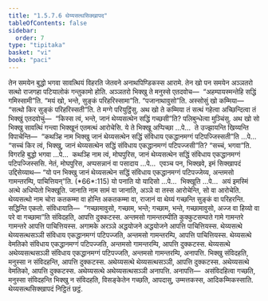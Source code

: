 ```yaml
---
title: "1.5.7.6 थेय्यसत्थसिक्खापद"
tableOfContents: false
sidebar:
  order: 7
type: "tipitaka"
basket: "vi"
book: "paci"
---
```



<DynamicBreadcrumb />

<Division number="407" book="paci">

<Paragraph number="1223" book="paci">
तेन समयेन बुद्धो भगवा सावत्थियं विहरति जेतवने अनाथपिण्डिकस्स आरामे. तेन खो पन समयेन अञ्ञतरो सत्थो राजगहा पटियालोकं गन्तुकामो होति. अञ्ञतरो भिक्खु ते मनुस्से एतदवोच—  “अहम्पायस्मन्तेहि सद्धिं गमिस्सामी”ति. “मयं खो, भन्ते, सुङ्कं परिहरिस्सामा”ति. “पजानाथावुसो”ति. अस्सोसुं खो कम्मिया—  “सत्थो किर सुङ्कं परिहरिस्सती”ति. ते मग्गे परियुट्ठिंसु. अथ खो ते कम्मिया तं सत्थं गहेत्वा अच्छिन्दित्वा तं भिक्खुं एतदवोचुं—  “किस्स त्वं, भन्ते, जानं थेय्यसत्थेन सद्धिं गच्छसी”ति? पलिबुन्धेत्वा मुञ्चिंसु.
</Paragraph>

<Paragraph number="1224" book="paci">
अथ खो सो भिक्खु सावत्थिं गन्त्वा भिक्खूनं एतमत्थं आरोचेसि. ये ते भिक्खू अप्पिच्छा …पे…  ते उज्झायन्ति खिय्यन्ति विपाचेन्ति—  “कथञ्हि नाम भिक्खु जानं थेय्यसत्थेन सद्धिं संविधाय एकद्धानमग्गं पटिपज्जिस्सती”ति …पे…  “सच्चं किर त्वं, भिक्खु, जानं थेय्यसत्थेन सद्धिं संविधाय एकद्धानमग्गं पटिपज्जसी”ति? “सच्चं, भगवा”ति. विगरहि बुद्धो भगवा …पे…  कथञ्हि नाम त्वं, मोघपुरिस, जानं थेय्यसत्थेन सद्धिं संविधाय एकद्धानमग्गं पटिपज्जिस्ससि. नेतं, मोघपुरिस, अप्पसन्नानं वा पसादाय …पे…  एवञ्च पन, भिक्खवे, इमं सिक्खापदं उद्दिसेय्याथ—
</Paragraph>

</Division>
<Division number="408" book="paci">

<Paragraph number="1225" book="paci">
<Emphasis>“यो पन भिक्खु जानं थेय्यसत्थेन</Emphasis> <Emphasis>सद्धिं संविधाय एकद्धानमग्गं पटिपज्जेय्य, अन्तमसो गामन्तरम्पि, पाचित्तियन्”</Emphasis>ति. (*66*:<Emphasis>115</Emphasis>)
</Paragraph>

</Division>
<Division number="409" book="paci">

<Paragraph number="1226" book="paci">
<Emphasis>यो पना</Emphasis>ति यो यादिसो …पे…  <Emphasis>भिक्खू</Emphasis>ति …पे…  अयं इमस्मिं अत्थे अधिप्पेतो भिक्खूति.
</Paragraph>

<Paragraph number="1227" book="paci">
<Emphasis>जानाति</Emphasis> नाम सामं वा जानाति, अञ्ञे वा तस्स आरोचेन्ति, सो वा आरोचेति.
</Paragraph>

<Paragraph number="1228" book="paci">
<Emphasis>थेय्यसत्थो</Emphasis> नाम चोरा कतकम्मा वा होन्ति अकतकम्मा वा, राजानं वा थेय्यं गच्छन्ति सुङ्कं वा परिहरन्ति.
</Paragraph>

<Paragraph number="1229" book="paci">
<Emphasis>सद्धिन्</Emphasis>ति एकतो.
</Paragraph>

<Paragraph number="1230" book="paci">
<Emphasis>संविधाया</Emphasis>ति—  “गच्छामावुसो, गच्छाम, भन्ते; गच्छाम, भन्ते, गच्छामावुसो, अज्ज वा हिय्यो वा परे वा गच्छामा”ति संविदहति, आपत्ति दुक्कटस्स.
</Paragraph>

<Paragraph number="1231" book="paci">
<Emphasis>अन्तमसो गामन्तरम्पी</Emphasis>ति कुक्कुटसम्पाते गामे गामन्तरे गामन्तरे आपत्ति पाचित्तियस्स. अगामके अरञ्ञे अद्धयोजने अद्धयोजने आपत्ति पाचित्तियस्स.
</Paragraph>

</Division>
<Division number="410" book="paci">

<Paragraph number="1232" book="paci">
थेय्यसत्थे थेय्यसत्थसञ्ञी संविधाय एकद्धानमग्गं पटिपज्जति, अन्तमसो गामन्तरम्पि, आपत्ति पाचित्तियस्स. थेय्यसत्थे वेमतिको संविधाय एकद्धानमग्गं पटिपज्जति, अन्तमसो गामन्तरम्पि, आपत्ति दुक्कटस्स. थेय्यसत्थे अथेय्यसत्थसञ्ञी संविधाय एकद्धानमग्गं पटिपज्जति, अन्तमसो गामन्तरम्पि, अनापत्ति. भिक्खु संविदहति, मनुस्सा न संविदहन्ति, आपत्ति दुक्कटस्स. अथेय्यसत्थे थेय्यसत्थसञ्ञी, आपत्ति दुक्कटस्स. अथेय्यसत्थे वेमतिको, आपत्ति दुक्कटस्स. अथेय्यसत्थे अथेय्यसत्थसञ्ञी अनापत्ति.
</Paragraph>

</Division>
<Division number="411" book="paci">

<Paragraph number="1233" book="paci">
अनापत्ति—  असंविदहित्वा गच्छति, मनुस्सा संविदहन्ति भिक्खु न संविदहति, विसङ्केतेन गच्छति, आपदासु, उम्मत्तकस्स, आदिकम्मिकस्साति.

</Paragraph>
</Division>

<Paragraph number="1234" type="center" book="paci">
थेय्यसत्थसिक्खापदं निट्ठितं छट्ठं.
</Paragraph>